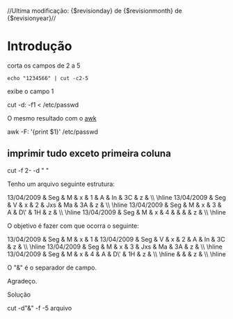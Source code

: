 //Ultima modificação: {$revisionday} de {$revisionmonth} de {$revisionyear}//
=Introdução=
corta os campos de 2 a 5

 echo "1234566" | cut -c2-5

exibe o campo 1

cut -d: -f1 < /etc/passwd

O mesmo resultado com o [[awk]]

awk -F: '{print $1}' /etc/passwd

==imprimir tudo exceto primeira coluna==

cut -f 2- -d " "



Tenho um arquivo seguinte estrutura:

13/04/2009 & Seg & M & x & 1 & A & In & 3C & z & \\ \hline
13/04/2009 & Seg & V & x & 2 & Jxs & Ma & 3A & z & \\ \hline
13/04/2009 & Seg & M & x & 3 & A & D\' & 1H & z & \\ \hline
13/04/2009 & Seg & M & x & 4 & & & & z & \\ \hline

O objetivo é fazer com que ocorra o seguinte:

13/04/2009 & Seg & M & x & 1 &
13/04/2009 & Seg & V & x & 2 & A & In & 3C & z & \\ \hline
13/04/2009 & Seg & M & x & 3 & Jxs & Ma & 3A & z & \\ \hline
13/04/2009 & Seg & M & x & 4 & A & D\' & 1H & z & \\ \hline
& & & z & \\ \hline

O "&" é o separador de campo.

Agradeço.

Solução

cut -d"&" -f -5 arquivo

 